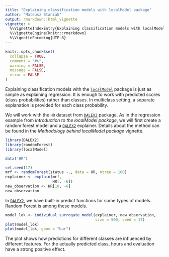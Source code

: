 ---
title: "Explaining classification models with localModel package"
author: "Mateusz Staniak"
output: rmarkdown::html_vignette
vignette: >
  %\VignetteIndexEntry{Explaining classification models with localModel package}
  %\VignetteEngine{knitr::rmarkdown}
  %\VignetteEncoding{UTF-8}
---

```{r setup, include = FALSE}
knitr::opts_chunk$set(
  collapse = TRUE,
  comment = "#>",
  warning = FALSE,
  message = FALSE,
  error = FALSE
)
```

Explaining classification models with the [`localModel`](https://github.com/ModelOriented/localModel) package is just as simple as explaining regression.
It is enough to work with predicted scores (class probabilities) rather than classes. 
In multiclass setting, a separate explanation is provided for each class probability.

We will work with the `HR` dataset from [`DALEX2`](https://github.com/ModelOriented/DALEX2) package.
As in the regression example from _Introduction to the localModel package_, we will first create a random forest model and a [`DALEX2`](https://github.com/ModelOriented/DALEX2) explainer.
Details about the method can be found in the _Methodology behind localModel package_ vignette.

```{r model}
library(DALEX2)
library(randomForest)
library(localModel)

data('HR')

set.seed(17)
mrf <- randomForest(status ~., data = HR, ntree = 100)
explainer <- explain(mrf, 
                     HR[, -6])
new_observation <- HR[10, -6]
new_observation
```

In [`DALEX2`](https://github.com/ModelOriented/DALEX2), we have built-in predict functions for some types of models. Random Forest is among these models.

```{r explanation}
model_lok <- individual_surrogate_model(explainer, new_observation, 
                                        size = 500, seed = 17)
plot(model_lok)
plot(model_lok, geom = "bar")
```

The plot shows how predictions for different classes are influenced by different features.
For the actually predicted class, hours and evaluation have a strong positive effect.
